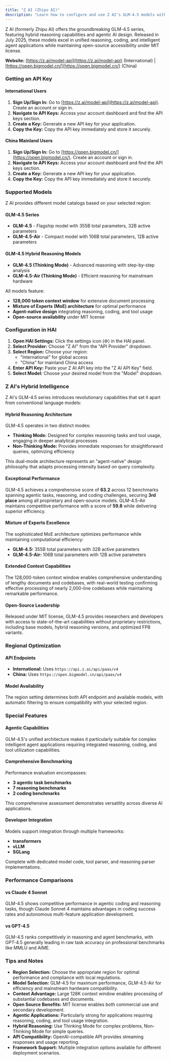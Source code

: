 ```yaml
---
title: "Z AI (Zhipu AI)"
description: "Learn how to configure and use Z AI's GLM-4.5 models with HAI. Experience advanced hybrid reasoning, agentic capabilities, and open-source excellence with regional optimization."
---
```


Z AI (formerly Zhipu AI) offers the groundbreaking GLM-4.5 series, featuring hybrid reasoning capabilities and agentic AI design. Released in July 2025, these models excel in unified reasoning, coding, and intelligent agent applications while maintaining open-source accessibility under MIT license.

**Website:** [https://z.ai/model-api](https://z.ai/model-api) (International) | [https://open.bigmodel.cn/](https://open.bigmodel.cn/) (China)

### Getting an API Key

#### International Users
1.  **Sign Up/Sign In:** Go to [https://z.ai/model-api](https://z.ai/model-api). Create an account or sign in.
2.  **Navigate to API Keys:** Access your account dashboard and find the API keys section.
3.  **Create a Key:** Generate a new API key for your application.
4.  **Copy the Key:** Copy the API key immediately and store it securely.

#### China Mainland Users
1.  **Sign Up/Sign In:** Go to [https://open.bigmodel.cn/](https://open.bigmodel.cn/). Create an account or sign in.
2.  **Navigate to API Keys:** Access your account dashboard and find the API keys section.
3.  **Create a Key:** Generate a new API key for your application.
4.  **Copy the Key:** Copy the API key immediately and store it securely.

### Supported Models

Z AI provides different model catalogs based on your selected region:

#### GLM-4.5 Series
-   **GLM-4.5** - Flagship model with 355B total parameters, 32B active parameters
-   **GLM-4.5-Air** - Compact model with 106B total parameters, 12B active parameters

#### GLM-4.5 Hybrid Reasoning Models
-   **GLM-4.5 (Thinking Mode)** - Advanced reasoning with step-by-step analysis
-   **GLM-4.5-Air (Thinking Mode)** - Efficient reasoning for mainstream hardware

All models feature:
-   **128,000 token context window** for extensive document processing
-   **Mixture of Experts (MoE) architecture** for optimal performance
-   **Agent-native design** integrating reasoning, coding, and tool usage
-   **Open-source availability** under MIT license

### Configuration in HAI

1.  **Open HAI Settings:** Click the settings icon (⚙️) in the HAI panel.
2.  **Select Provider:** Choose "Z AI" from the "API Provider" dropdown.
3.  **Select Region:** Choose your region:
    -   "International" for global access
    -   "China" for mainland China access
4.  **Enter API Key:** Paste your Z AI API key into the "Z AI API Key" field.
5.  **Select Model:** Choose your desired model from the "Model" dropdown.

### Z AI's Hybrid Intelligence

Z AI's GLM-4.5 series introduces revolutionary capabilities that set it apart from conventional language models:

#### Hybrid Reasoning Architecture
GLM-4.5 operates in two distinct modes:
- **Thinking Mode:** Designed for complex reasoning tasks and tool usage, engaging in deeper analytical processes
- **Non-Thinking Mode:** Provides immediate responses for straightforward queries, optimizing efficiency

This dual-mode architecture represents an "agent-native" design philosophy that adapts processing intensity based on query complexity.

#### Exceptional Performance
GLM-4.5 achieves a comprehensive score of **63.2** across 12 benchmarks spanning agentic tasks, reasoning, and coding challenges, securing **3rd place** among all proprietary and open-source models. GLM-4.5-Air maintains competitive performance with a score of **59.8** while delivering superior efficiency.

#### Mixture of Experts Excellence
The sophisticated MoE architecture optimizes performance while maintaining computational efficiency:
- **GLM-4.5:** 355B total parameters with 32B active parameters
- **GLM-4.5-Air:** 106B total parameters with 12B active parameters

#### Extended Context Capabilities
The 128,000-token context window enables comprehensive understanding of lengthy documents and codebases, with real-world testing confirming effective processing of nearly 2,000-line codebases while maintaining remarkable performance.

#### Open-Source Leadership
Released under MIT license, GLM-4.5 provides researchers and developers with access to state-of-the-art capabilities without proprietary restrictions, including base models, hybrid reasoning versions, and optimized FP8 variants.

### Regional Optimization

#### API Endpoints
- **International:** Uses `https://api.z.ai/api/paas/v4`
- **China:** Uses `https://open.bigmodel.cn/api/paas/v4`

#### Model Availability
The region setting determines both API endpoint and available models, with automatic filtering to ensure compatibility with your selected region.

### Special Features

#### Agentic Capabilities
GLM-4.5's unified architecture makes it particularly suitable for complex intelligent agent applications requiring integrated reasoning, coding, and tool utilization capabilities.

#### Comprehensive Benchmarking
Performance evaluation encompasses:
- **3 agentic task benchmarks**
- **7 reasoning benchmarks** 
- **2 coding benchmarks**

This comprehensive assessment demonstrates versatility across diverse AI applications.

#### Developer Integration
Models support integration through multiple frameworks:
- **transformers**
- **vLLM**
- **SGLang**

Complete with dedicated model code, tool parser, and reasoning parser implementations.

### Performance Comparisons

#### vs Claude 4 Sonnet
GLM-4.5 shows competitive performance in agentic coding and reasoning tasks, though Claude Sonnet 4 maintains advantages in coding success rates and autonomous multi-feature application development.

#### vs GPT-4.5
GLM-4.5 ranks competitively in reasoning and agent benchmarks, with GPT-4.5 generally leading in raw task accuracy on professional benchmarks like MMLU and AIME.

### Tips and Notes

-   **Region Selection:** Choose the appropriate region for optimal performance and compliance with local regulations.
-   **Model Selection:** GLM-4.5 for maximum performance, GLM-4.5-Air for efficiency and mainstream hardware compatibility.
-   **Context Advantage:** Large 128K context window enables processing of substantial codebases and documents.
-   **Open Source Benefits:** MIT license enables both commercial use and secondary development.
-   **Agentic Applications:** Particularly strong for applications requiring reasoning, coding, and tool usage integration.
-   **Hybrid Reasoning:** Use Thinking Mode for complex problems, Non-Thinking Mode for simple queries.
-   **API Compatibility:** OpenAI-compatible API provides streaming responses and usage reporting.
-   **Framework Support:** Multiple integration options available for different deployment scenarios.
